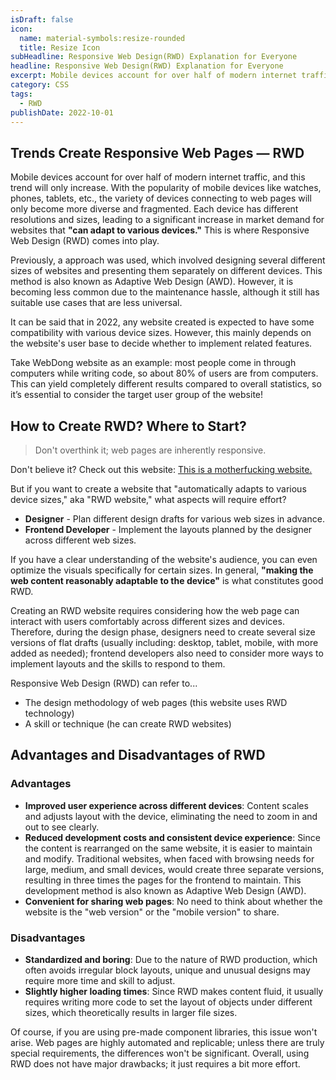 ```yaml
---
isDraft: false
icon:
  name: material-symbols:resize-rounded
  title: Resize Icon
subHeadline: Responsive Web Design(RWD) Explanation for Everyone
headline: Responsive Web Design(RWD) Explanation for Everyone
excerpt: Mobile devices account for over half of modern internet traffic. The demand for websites that adapt to various devices has surged, leading to RWD.
category: CSS
tags:
  - RWD
publishDate: 2022-10-01
---
```


## Trends Create Responsive Web Pages — RWD

Mobile devices account for over half of modern internet traffic, and this trend will only increase. With the popularity of mobile devices like watches, phones, tablets, etc., the variety of devices connecting to web pages will only become more diverse and fragmented. Each device has different resolutions and sizes, leading to a significant increase in market demand for websites that **"can adapt to various devices."** This is where Responsive Web Design (RWD) comes into play.

Previously, a approach was used, which involved designing several different sizes of websites and presenting them separately on different devices. This method is also known as Adaptive Web Design (AWD). However, it is becoming less common due to the maintenance hassle, although it still has suitable use cases that are less universal.

It can be said that in 2022, any website created is expected to have some compatibility with various device sizes. However, this mainly depends on the website's user base to decide whether to implement related features.

<Sidenote type="info">
  Take WebDong website as an example: most people come in through computers while writing code, so about 80% of users
  are from computers. This can yield completely different results compared to overall statistics, so it’s essential to
  consider the target user group of the website!
</Sidenote>

## How to Create RWD? Where to Start?

> Don't overthink it; web pages are inherently responsive.

Don't believe it? Check out this website: [This is a motherfucking website.](https://motherfuckingwebsite.com/)

But if you want to create a website that "automatically adapts to various device sizes," aka "RWD website," what aspects will require effort?

- **Designer** - Plan different design drafts for various web sizes in advance.
- **Frontend Developer** - Implement the layouts planned by the designer across different web sizes.

If you have a clear understanding of the website's audience, you can even optimize the visuals specifically for certain sizes. In general, **"making the web content reasonably adaptable to the device"** is what constitutes good RWD.

Creating an RWD website requires considering how the web page can interact with users comfortably across different sizes and devices. Therefore, during the design phase, designers need to create several size versions of flat drafts (usually including: desktop, tablet, mobile, with more added as needed); frontend developers also need to consider more ways to implement layouts and the skills to respond to them.

Responsive Web Design (RWD) can refer to...

- The design methodology of web pages (this website uses RWD technology)
- A skill or technique (he can create RWD websites)

## Advantages and Disadvantages of RWD

### Advantages

- **Improved user experience across different devices**: Content scales and adjusts layout with the device, eliminating the need to zoom in and out to see clearly.
- **Reduced development costs and consistent device experience**: Since the content is rearranged on the same website, it is easier to maintain and modify. Traditional websites, when faced with browsing needs for large, medium, and small devices, would create three separate versions, resulting in three times the pages for the frontend to maintain. This development method is also known as Adaptive Web Design (AWD).
- **Convenient for sharing web pages**: No need to think about whether the website is the "web version" or the "mobile version" to share.

### Disadvantages

- **Standardized and boring**: Due to the nature of RWD production, which often avoids irregular block layouts, unique and unusual designs may require more time and skill to adjust.
- **Slightly higher loading times**: Since RWD makes content fluid, it usually requires writing more code to set the layout of objects under different sizes, which theoretically results in larger file sizes.

Of course, if you are using pre-made component libraries, this issue won't arise. Web pages are highly automated and replicable; unless there are truly special requirements, the differences won't be significant. Overall, using RWD does not have major drawbacks; it just requires a bit more effort.
